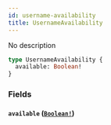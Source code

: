 ```yaml
---
id: username-availability
title: UsernameAvailability
---
```


No description

```graphql
type UsernameAvailability {
  available: Boolean!
}
```

### Fields

#### `available` ([`Boolean!`](/docs/graphql/scalars/boolean))
